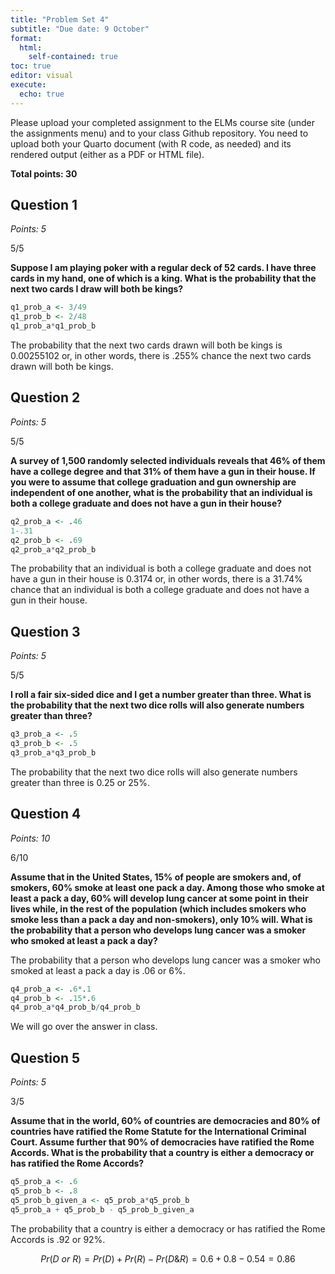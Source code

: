```yaml
---
title: "Problem Set 4"
subtitle: "Due date: 9 October"
format: 
  html:
    self-contained: true
toc: true
editor: visual
execute: 
  echo: true
---
```


Please upload your completed assignment to the ELMs course site (under the assignments menu) and to your class Github repository. You need to upload both your Quarto document (with R code, as needed) and its rendered output (either as a PDF or HTML file).

**Total points: 30**

## Question 1

*Points: 5*

::: callout-note
5/5
:::

**Suppose I am playing poker with a regular deck of 52 cards. I have three cards in my hand, one of which is a king. What is the probability that the next two cards I draw will both be kings?**

```r
q1_prob_a <- 3/49
q1_prob_b <- 2/48
q1_prob_a*q1_prob_b
```

The probability that the next two cards drawn will both be kings is 0.00255102 or, in other words, there is .255% chance the next two cards drawn will both be kings.

## Question 2

*Points: 5*

::: callout-note
5/5
:::

**A survey of 1,500 randomly selected individuals reveals that 46% of them have a college degree and that 31% of them have a gun in their house. If you were to assume that college graduation and gun ownership are independent of one another, what is the probability that an individual is both a college graduate and does not have a gun in their house?**

```r
q2_prob_a <- .46
1-.31
q2_prob_b <- .69
q2_prob_a*q2_prob_b
```

The probability that an individual is both a college graduate and does not have a gun in their house is 0.3174 or, in other words, there is a 31.74% chance that an individual is both a college graduate and does not have a gun in their house.

## Question 3

*Points: 5*

::: callout-note
5/5
:::

**I roll a fair six-sided dice and I get a number greater than three. What is the probability that the next two dice rolls will also generate numbers greater than three?**

```r
q3_prob_a <- .5
q3_prob_b <- .5
q3_prob_a*q3_prob_b
```

The probability that the next two dice rolls will also generate numbers greater than three is 0.25 or 25%.

## Question 4

*Points: 10*

::: callout-note
6/10
:::

**Assume that in the United States, 15% of people are smokers and, of smokers, 60% smoke at least one pack a day. Among those who smoke at least a pack a day, 60% will develop lung cancer at some point in their lives while, in the rest of the population (which includes smokers who smoke less than a pack a day and non-smokers), only 10% will. What is the probability that a person who develops lung cancer was a smoker who smoked at least a pack a day?**

The probability that a person who develops lung cancer was a smoker who smoked at least a pack a day is .06 or 6%.

```r
q4_prob_a <- .6*.1
q4_prob_b <- .15*.6
q4_prob_a*q4_prob_b/q4_prob_b
```

::: callout-note
We will go over the answer in class.
:::

## Question 5

*Points: 5*

::: callout-note
3/5
:::

**Assume that in the world, 60% of countries are democracies and 80% of countries have ratified the Rome Statute for the International Criminal Court. Assume further that 90% of democracies have ratified the Rome Accords. What is the probability that a country is either a democracy or has ratified the Rome Accords?**

```r
q5_prob_a <- .6
q5_prob_b <- .8
q5_prob_b_given_a <- q5_prob_a*q5_prob_b
q5_prob_a + q5_prob_b - q5_prob_b_given_a
```

The probability that a country is either a democracy or has ratified the Rome Accords is .92 or 92%.

::: callout-note
$$
Pr(D\ or\ R) = Pr(D) + Pr(R) - Pr(D \& R) = 0.6+0.8-0.54 = 0.86
$$
:::
